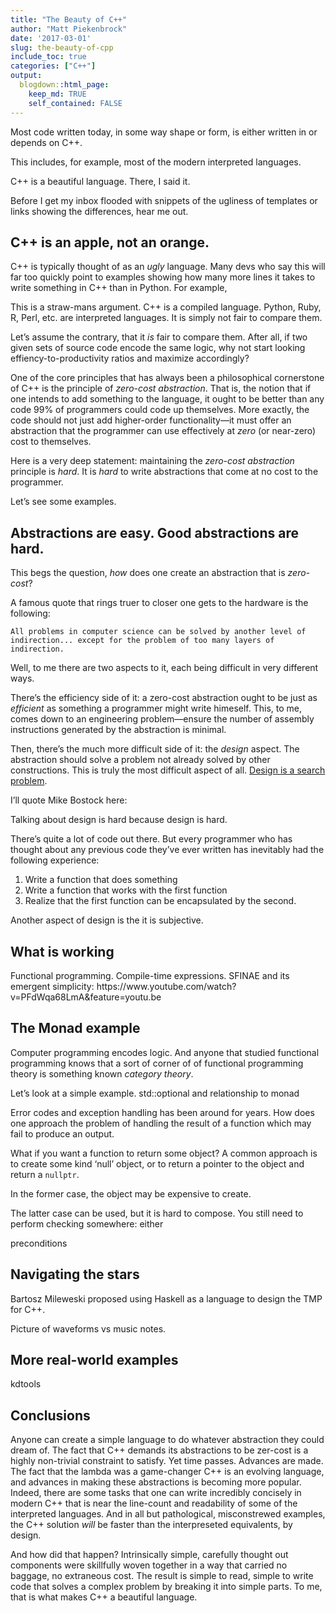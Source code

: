 ```yaml
---
title: "The Beauty of C++"
author: "Matt Piekenbrock"
date: '2017-03-01'
slug: the-beauty-of-cpp
include_toc: true
categories: ["C++"]
output: 
  blogdown::html_page:
    keep_md: TRUE
    self_contained: FALSE
---
```


Most code written today, in some way shape or form, is either written in or depends on C++. 

This includes, for example, most of the modern interpreted languages. 

C++ is a beautiful language. There, I said it.

Before I get my inbox flooded with snippets of the ugliness of templates or links showing the differences, hear me out. 

## C++ is an apple, not an orange. 

C++ is typically thought of as an _ugly_ language. Many devs who say this will far too quickly point to examples showing how many more lines it takes to write something in C++ than in Python. For example, 

This is a straw-mans argument. C++ is a compiled language. Python, Ruby, R, Perl, etc. are interpreted languages. It is simply not fair to compare them. 

Let's assume the contrary, that it _is_ fair to compare them. After all, if two given sets of source code encode the same logic, 
why not start looking effiency-to-productivity ratios and maximize accordingly? 

One of the core principles that has always been a philosophical cornerstone of C++ is the principle of _zero-cost abstraction_. That is, the notion 
that if one intends to add something to the language, it ought to be better than any code 99% of programmers could code up themselves. More exactly, 
the code should not just add higher-order functionality---it must offer an abstraction that the programmer can use effectively at _zero_ (or near-zero) 
cost to themselves.

Here is a very deep statement: maintaining the _zero-cost abstraction_ principle is _hard_. It is _hard_ to write abstractions that come at no cost to the programmer. 

Let's see some examples. 

## Abstractions are easy. Good abstractions are hard. 

This begs the question, _how_ does one create an abstraction that is _zero-cost_? 

A famous quote that rings truer to closer one gets to the hardware is the following: 

```
All problems in computer science can be solved by another level of indirection... except for the problem of too many layers of indirection.
```

Well, to me there are two aspects to it, each being difficult in very different ways. 

There's the efficiency side of it: a zero-cost abstraction ought to be just as _efficient_ as something a programmer might write himeself. This, 
to me, comes down to an engineering problem---ensure the number of assembly instructions generated by the abstraction is minimal. 

Then, there's the much more difficult side of it: the _design_ aspect. The abstraction should solve a problem not already solved by other constructions. 
This is truly the most difficult aspect of all. [Design is a search problem](https://www.youtube.com/watch?v=fThhbt23SGM).

I'll quote Mike Bostock here: 

Talking about design is hard because design is hard. 

There's quite a lot of code out there. But every programmer who has thought about any previous code they've ever written has inevitably 
had the following experience: 

1. Write a function that does something 
2. Write a function that works with the first function 
3. Realize that the first function can be encapsulated by the second. 

Another aspect of design is the it is subjective. 

## What is working

Functional programming. Compile-time expressions. SFINAE and its emergent simplicity: https://www.youtube.com/watch?v=PFdWqa68LmA&feature=youtu.be

## The Monad example

Computer programming encodes logic. And anyone that studied functional programming knows that a sort of corner of of functional programming theory is 
something known _category theory_. 

Let's look at a simple example. 
std::optional and relationship to monad

Error codes and exception handling has been around for years. How does one approach the problem of handling the result of a function which 
may fail to produce an output. 

What if you want a function to return some object? A common approach is to create some kind 'null' object, or to return a pointer to the object 
and return a `nullptr`. 

In the former case, the object may be expensive to create. 

The latter case can be used, but it is hard to compose. You still need to perform checking somewhere: either 

preconditions 


## Navigating the stars 

Bartosz Mileweski proposed using Haskell as a language to design the TMP for C++. 

Picture of waveforms vs music notes. 

## More real-world examples

kdtools

## Conclusions

Anyone can create a simple language to do whatever abstraction they could dream of. 
The fact that C++ demands its abstractions to be zer-cost is a highly non-trivial constraint to satisfy. 
Yet time passes. Advances are made. The fact that the lambda was a game-changer 
C++ is an evolving language, and advances in making these abstractions is becoming more popular.
Indeed, there are some tasks that one can write incredibly concisely in modern C++ that is near the line-count 
and readability of some of the interpreted languages. And in all but pathological, misconstrewed examples, the C++ 
solution _will_ be faster than the interpreseted equivalents, by design. 

And how did that happen? Intrinsically simple, carefully thought out components were skillfully woven 
together in a way that carried no baggage, no extraneous cost. The result is simple to read, simple to 
write code that solves a complex problem by breaking it into simple parts. 
To me, that is what makes C++ a beautiful language. 
